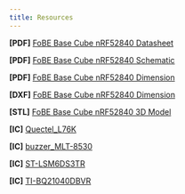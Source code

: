 ```yaml
---
title: Resources
---
```


**\[PDF\]** [FoBE Base Cube nRF52840 Datasheet](/)

**\[PDF\]** [FoBE Base Cube nRF52840 Schematic](/)

**\[PDF\]** [FoBE Base Cube nRF52840 Dimension](/)

**\[DXF\]** [FoBE Base Cube nRF52840 Dimension](/)

**\[STL\]** [FoBE Base Cube nRF52840 3D Model](/)

**\[IC\]** [Quectel_L76K](https://files.waveshare.com/upload/d/db/Quectel_L76K_Hardware_Design_V1.0.pdf)

**\[IC\]** [buzzer_MLT-8530](https://atta.szlcsc.com/upload/public/pdf/source/20170522/1495448322339.pdf)

**\[IC\]** [ST-LSM6DS3TR](https://atta.szlcsc.com/upload/public/pdf/source/20180410/C95230_E9546B888C12D8CC6F7F231B3BE24882.pdf)

**\[IC\]** [TI-BQ21040DBVR](https://www.ti.com/cn/lit/ds/symlink/bq21040.pdf?ts=1753777643597)

